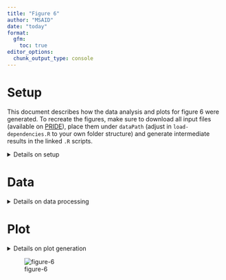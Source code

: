 ```yaml
---
title: "Figure 6"
author: "MSAID"
date: "today"
format:
  gfm:
    toc: true
editor_options: 
  chunk_output_type: console
---
```


# Setup

This document describes how the data analysis and plots for figure 6 were generated. To recreate the figures, make sure to download all input files (available on [PRIDE](https://www.ebi.ac.uk/pride/archive?keyword=PXD053241)), place them under `dataPath` (adjust in `load-dependencies.R` to your own folder structure) and generate intermediate results in the linked `.R` scripts.

<details>
<summary>Details on setup</summary>

# Library

```r
suppressMessages(source(here::here("scripts/load-dependencies.R")))
msaid_quantified <- c("TRUE" = msaid_darkgray, "FALSE" = msaid_orange)
msaid_eFDR <- c("TRUE" = msaid_darkgray, "FALSE" = msaid_red)
msaid_organism <- c("Human" = msaid_blue, "Yeast" = msaid_orange, "E. coli" = msaid_darkgray)

path <- file.path(here::here(), "figure-6")
figurePath <- file.path(dataPath, "data/figure-6")
```

</details>

# Data

<details>
<summary>Details on data processing</summary>

[R code to generate all `.csv` input files](id-counts.R)

## Peptide Group IDs

```r
dtIds <- fread(file.path(figurePath, "figure-6A-counts.csv"))
dtIds[, type := factor(type, c("LFQ Benchmark", "Astral 14 min", "Astral 30 min"))]
dtIds[, condition_MS := factor(condition_MS, c("DDA", "DIA"))]

p_pepGrId <- ggplot(dtIds, aes(x=condition_MS, y=N, fill=isQuanMin2)) +
  geom_bar(stat = "identity") +
  scale_y_continuous(labels = label_number(scale_cut = cut_short_scale())) +
  scale_fill_manual("Quantified in ≥2 replicates in each condition", values = msaid_quantified) +
  facet_grid(cols = vars(type)) +
  theme(legend.position = "top", legend.location = "plot") +
  xlab(NULL) + ylab("Dataset global\npeptide groups")
```

## CVs

```r
dtCvs <- fread(file.path(figurePath, "figure-6B-CVs.csv"))
dtCvs[, type := factor(type, c("LFQ Benchmark", "Astral 14 min", "Astral 30 min"))]
dtCvs[, condition_MS := factor(condition_MS, c("DDA", "DIA"))]

p_Cvs <- ggplot(dtCvs, aes(x=cv, y=condition_MS)) +
  geom_violin(draw_quantiles = c(0.25, 0.5, 0.75), linewidth = 0.25) +
  scale_x_continuous(labels = label_percent()) +
  scale_y_discrete(limits = rev) +
  facet_grid(cols = vars(type)) +
  xlab("Shared peptide group CVs") + ylab(NULL) +
  theme(plot.background = element_rect(fill = "transparent", colour = NA))
```

## Density plot

```r
dtLfqOrg <- fread(file.path(figurePath, "figure-6C-density.csv"))
contrastLabels <- c("DDA (Minora MS1 Quan)", "DIA (CHIMERYS MS2 Quan)")
dtLfqOrg[, contrastLabel := factor(contrastLabel, contrastLabels, c("DDA", "DIA"))]
organismLabels <- c("E. coli", "Human", "Yeast")
organismRatios <- setNames(log2(c(0.25, 1, 2)), organismLabels)
dtLfqOrg[, organism := factor(organism, organismLabels)]

dtMaLines <- data.table(YINTERCEPT = organismRatios, organism = factor(organismLabels))

p_lfq_org <- ggplot(dtLfqOrg, aes(x=ratio, color=organism)) +
  geom_density(linewidth=0.25) +
  geom_vline(data=dtMaLines, aes(xintercept=YINTERCEPT, color=organism),
             linetype = "dashed", linewidth = 0.25, show.legend = F) +
  scale_color_manual(NULL, values = msaid_organism) +
  scale_x_continuous(breaks = pretty_breaks(), limits = c(-4, 3)) +
  guides(fill = guide_legend(override.aes = list(color = NA, size = 2))) +
  facet_grid(rows = vars(contrastLabel)) +
  xlab("Log2 fold change (zoom-in)") + ylab("Density") +
  theme(legend.position = "top", legend.location = "plot", axis.title.x = element_text(hjust = 0.8))
```

## Quan correlation

[R code to generate input file `LFQ3_cor_DIA.csv`](id-counts.R)

```r
dtLfqCor <- fread(file.path(figurePath, "figure-6D-correlation.csv"))
corLfq <- dtLfqCor[, round(cor(log10(2^CHIMERYS), log10(2^Minora), method = "pearson"), 2)]
corLfq <- paste("Pearson's R = ", corLfq)

p_lfq_cor <- ggplot(dtLfqCor, aes(x=log10(2^CHIMERYS), y=log10(2^Minora))) +
  rasterise(geom_point(shape = 16L, size = 0.25, alpha = 0.01), dpi = 600) +
  annotate("text", x = 7.5, y = 8.75, label = "¦  y = x",
           size = 5/.pt, family = "Montserrat Light", color = msaid_darkgray) +
  annotate("text", x = 7.5, y = 5.25, label = corLfq,
           size = 5/.pt, family = "Montserrat Light", color = msaid_darkgray) +
  geom_abline(slope = 1, intercept = 0, color = msaid_darkgray, linetype = "dashed") +
  xlab("DIA\nCHIMERYS MS2 Quan") + ylab("DIA\nMinora MS1 Quan")
```

</details>

# Plot

<details>
<summary>Details on plot generation</summary>

```r
layout_annotation <- list(c("A", "B", "C", "D"))
layout_design <- "AAAAAA\nBBBBBB\nCCCDDD"

p_fig5 <- p_pepGrId + p_Cvs + p_lfq_org + p_lfq_cor +
  plot_layout(heights = c(1, 1, 2, 1, 1), design = layout_design) +
  plot_annotation(tag_levels = layout_annotation)

ggsave2(file.path(path, "figure-6.pdf"), plot = p_fig5,
        width = 90, height = 100, units = "mm", device = cairo_pdf)
ggsave2(file.path(path, "figure-6.png"), plot = p_fig5,
        width = 90, height = 100, units = "mm")
```

</details>

![figure-6](figure-6.png)
